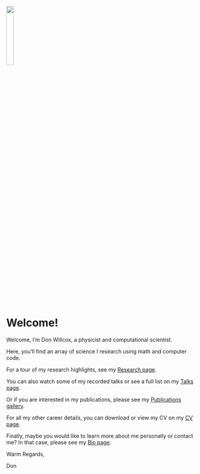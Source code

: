 ![](research/gallery/willcox_lbl_hs_circ.png){width=20% fig-align="center"}

# Welcome!

Welcome, I'm Don Willcox, a physicist and computational scientist.

Here, you'll find an array of science I research using math and computer code.

For a tour of my research highlights, see my [Research page](research.qmd).

You can also watch some of my recorded talks or see a full list on my [Talks page](talks.qmd).

Or if you are interested in my publications, please see my [Publications gallery](publications.qmd).

For all my other career details, you can download or view my CV on my [CV page](cv.qmd).

Finally, maybe you would like to learn more about me personally or contact me? In that case, please see my [Bio page](bio.qmd).

Warm Regards,

Don